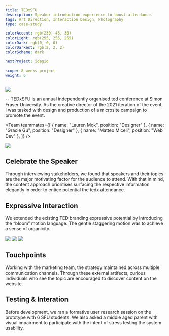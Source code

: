 ```yaml
---
title: TEDxSFU
description: Speaker introduction experience to boost attendance.
tags: Art Direction, Interaction Design, Photography
type: case-study

colorAccent: rgb(230, 43, 30)
colorLight: rgb(255, 255, 255)
colorDark: rgb(0, 0, 0)
colorDarkest: rgb(2, 2, 2)
colorScheme: dark

nextProject: idagio

scope: 8 weeks project
weight: 6
---
```


<FullImage src="/project-assets/tedxsfu/intro.jpg" width={1904} height={1128} />

<LayoutFull>
  <Image src="/project-assets/tedxsfu/screen.jpg" width={1792} height={1053} />
</LayoutFull>

-- TEDxSFU is an annual independently organised ted conference at Simon Fraser University. As the creative director of the 2021 iteration of the event, I was tasked with design and production of a microsite campaign to promote the event.

<Team
  teammates={[
    { name: "Lauren Mok", position: "Designer" },
    { name: "Gracie Gu", position: "Designer" },
    { name: "Matteo Miceli", position: "Web Dev" },
  ]}
/>

<LayoutFull>
  <Image src="/project-assets/tedxsfu/screen.jpg" width={1792} height={1053} />
</LayoutFull>

## Celebrate the Speaker

Through interviewing stakeholders, we found that speakers and their topics are the major motivating factor for the audience to attend. With that in mind, the content approach prioritises surfacing the respective information elegantly in order to entice potential the tedx attendance.

## Expressive Interaction

We extended the existing TED branding expressive potential by introducing the “bloom” motion language. The gentle staggering motion was to achieve a sense of organicity.

<LayoutFull extraMargin>
  <Image src="/project-assets/tedxsfu/screen.jpg" width={1792} height={1053} />
</LayoutFull>
<LayoutFull grid="1/1">
  <Image src="/project-assets/tedxsfu/screen.jpg" width={1792} height={1053} />
  <Image src="/project-assets/tedxsfu/screen.jpg" width={1792} height={1053} />
</LayoutFull>

## Touchpoints

Working with the marketing team, the strategy maintained across multiple communication channels. Through these external artifects, curious individuals who see the topic are encouraged to discover content on the website.

## Testing & Interation

Before development, we ran a formative user research session on the prototype with 6 SFU students. We also asked a middle aged parent with visual impairment to participate with the intent of stress testing the system usability.
